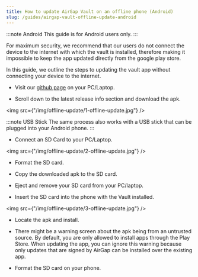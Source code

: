 ```yaml
---
title: How to update AirGap Vault on an offline phone (Android)
slug: /guides/airgap-vault-offline-update-android
---
```


:::note Android
This guide is for Android users only.
:::

For maximum security, we recommend that our users do not connect the device to the internet with which the vault is installed, therefore making it impossible to keep the app updated directly from the google play store.

In this guide, we outline the steps to updating the vault app without connecting your device to the internet.

- Visit our [github page](https://github.com/airgap-it/airgap-vault/releases) on your PC/Laptop.

- Scroll down to the latest release info section and download the apk.

<img src={"/img/offline-update/1-offline-update.jpg"} />

:::note USB Stick
The same process also works with a USB stick that can be plugged into your Android phone.
:::

- Connect an SD Card to your PC/Laptop.

<img src={"/img/offline-update/2-offline-update.jpg"} />

- Format the SD card.

- Copy the downloaded apk to the SD card.

- Eject and remove your SD card from your PC/laptop.

- Insert the SD card into the phone with the Vault installed.

<img src={"/img/offline-update/3-offline-update.jpg"} />

- Locate the apk and install.

- There might be a warning screen about the apk being from an untrusted source. By default, you are only allowed to install apps through the Play Store.
  When updating the app, you can ignore this warning because only updates that are signed by AirGap can be installed over the existing app.

- Format the SD card on your phone.
